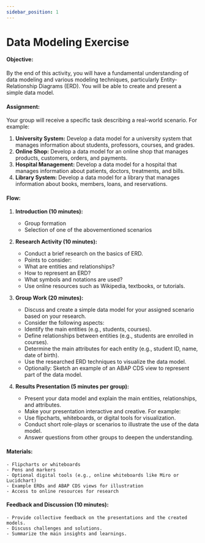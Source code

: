 ```yaml
---
sidebar_position: 1
---
```


# Data Modeling Exercise

#### Objective:

By the end of this activity, you will have a fundamental understanding of data modeling and various modeling techniques, particularly Entity-Relationship Diagrams (ERD). You will be able to create and present a simple data model.

#### Assignment:

Your group will receive a specific task describing a real-world scenario. For example:

1. **University System:** Develop a data model for a university system that manages information about students, professors, courses, and grades.
2. **Online Shop:** Develop a data model for an online shop that manages products, customers, orders, and payments.
3. **Hospital Management:** Develop a data model for a hospital that manages information about patients, doctors, treatments, and bills.
4. **Library System:** Develop a data model for a library that manages information about books, members, loans, and reservations.

#### Flow:

1. **Introduction (10 minutes):**

   - Group formation
   - Selection of one of the abovementioned scenarios

2. **Research Activity (10 minutes):**

   - Conduct a brief research on the basics of ERD.
   - Points to consider:
   - What are entities and relationships?
   - How to represent an ERD?
   - What symbols and notations are used?
   - Use online resources such as Wikipedia, textbooks, or tutorials.

3. **Group Work (20 minutes):**

   - Discuss and create a simple data model for your assigned scenario based on your research.
   - Consider the following aspects:
   - Identify the main entities (e.g., students, courses).
   - Define relationships between entities (e.g., students are enrolled in courses).
   - Determine the main attributes for each entity (e.g., student ID, name, date of birth).
   - Use the researched ERD techniques to visualize the data model.
   - Optionally: Sketch an example of an ABAP CDS view to represent part of the data model.

4. **Results Presentation (5 minutes per group):**

   - Present your data model and explain the main entities, relationships, and attributes.
   - Make your presentation interactive and creative. For example:
   - Use flipcharts, whiteboards, or digital tools for visualization.
   - Conduct short role-plays or scenarios to illustrate the use of the data model.
   - Answer questions from other groups to deepen the understanding.

#### Materials:

    - Flipcharts or whiteboards
    - Pens and markers
    - Optional digital tools (e.g., online whiteboards like Miro or Lucidchart)
    - Example ERDs and ABAP CDS views for illustration
    - Access to online resources for research

#### Feedback and Discussion (10 minutes):

    - Provide collective feedback on the presentations and the created models.
    - Discuss challenges and solutions.
    - Summarize the main insights and learnings.
